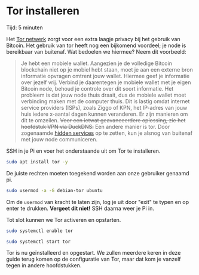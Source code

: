
# Tor installeren

<Callout emoji="&#x2139;">
	Tijd: 5 minuten
</Callout>

Het [Tor netwerk](https://nl.wikipedia.org/wiki/Tor_%28netwerk%29) zorgt voor een extra laagje privacy bij het gebruik van Bitcoin. Het gebruik van tor heeft nog een bijkomend voordeel; je node is bereikbaar van buitenaf. Wat bedoelen we hiermee? Neem dit voorbeeld:

> Je hebt een mobiele wallet. Aangezien je de volledige Bitcoin blockchain niet op je mobiel hebt staan, moet je aan een externe bron informatie opvragen omtrent jouw wallet. Hiermee geef je informatie over jezelf vrij. Verbind je daarentegen je mobiele wallet met je eigen Bitcoin node, behoud je controle over dit soort informatie. Het probleem is dat jouw node thuis draait, dus de mobiele wallet moet verbinding maken met de computer thuis. Dit is lastig omdat internet service providers \(ISPs\), zoals Ziggo of KPN, het IP-adres van jouw huis iedere x-aantal dagen kunnen veranderen. Er zijn manieren om dit te omzeilen. ~~Voor een ietwat geavanceerdere oplossing, zie het hoofdstuk VPN via DuckDNS.~~ Een andere manier is tor. Door zogenaamde [hidden services](https://youtu.be/lVcbq_a5N9I) op te zetten, kun je alsnog van buitenaf met jouw node communiceren.

SSH in je Pi en voer het onderstaande uit om Tor te installeren.

```bash
sudo apt install tor -y
```

De juiste rechten moeten toegekend worden aan onze gebruiker genaamd pi.

```bash
sudo usermod -a -G debian-tor ubuntu
```

Om de `usermod` van kracht te laten zijn, log je uit door "exit" te typen en op enter te drukken. **Vergeet dit niet!** SSH daarna weer je Pi in.

Tot slot kunnen we Tor activeren en opstarten.

```bash
sudo systemctl enable tor
```

```bash
sudo systemctl start tor
```

Tor is nu geïnstalleerd en opgestart. We zullen meerdere keren in deze guide terug komen op de configuratie van Tor, maar dat kom je vanzelf tegen in andere hoofdstukken.

